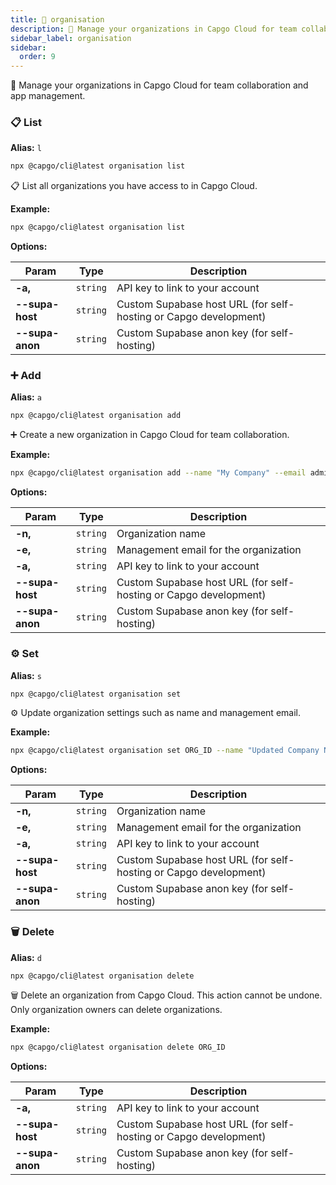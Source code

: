 ```yaml
---
title: 🔹 organisation
description: 🏢 Manage your organizations in Capgo Cloud for team collaboration and app management.
sidebar_label: organisation
sidebar:
  order: 9
---
```


🏢 Manage your organizations in Capgo Cloud for team collaboration and app management.

### <a id="organisation-list"></a> 📋 **List**

**Alias:** `l`

```bash
npx @capgo/cli@latest organisation list
```

📋 List all organizations you have access to in Capgo Cloud.

**Example:**

```bash
npx @capgo/cli@latest organisation list
```

**Options:**

| Param          | Type          | Description          |
| -------------- | ------------- | -------------------- |
| **-a,** | <code>string</code> | API key to link to your account |
| **--supa-host** | <code>string</code> | Custom Supabase host URL (for self-hosting or Capgo development) |
| **--supa-anon** | <code>string</code> | Custom Supabase anon key (for self-hosting) |

### <a id="organisation-add"></a> ➕ **Add**

**Alias:** `a`

```bash
npx @capgo/cli@latest organisation add
```

➕ Create a new organization in Capgo Cloud for team collaboration.

**Example:**

```bash
npx @capgo/cli@latest organisation add --name "My Company" --email admin@mycompany.com
```

**Options:**

| Param          | Type          | Description          |
| -------------- | ------------- | -------------------- |
| **-n,** | <code>string</code> | Organization name |
| **-e,** | <code>string</code> | Management email for the organization |
| **-a,** | <code>string</code> | API key to link to your account |
| **--supa-host** | <code>string</code> | Custom Supabase host URL (for self-hosting or Capgo development) |
| **--supa-anon** | <code>string</code> | Custom Supabase anon key (for self-hosting) |

### <a id="organisation-set"></a> ⚙️ **Set**

**Alias:** `s`

```bash
npx @capgo/cli@latest organisation set
```

⚙️ Update organization settings such as name and management email.

**Example:**

```bash
npx @capgo/cli@latest organisation set ORG_ID --name "Updated Company Name"
```

**Options:**

| Param          | Type          | Description          |
| -------------- | ------------- | -------------------- |
| **-n,** | <code>string</code> | Organization name |
| **-e,** | <code>string</code> | Management email for the organization |
| **-a,** | <code>string</code> | API key to link to your account |
| **--supa-host** | <code>string</code> | Custom Supabase host URL (for self-hosting or Capgo development) |
| **--supa-anon** | <code>string</code> | Custom Supabase anon key (for self-hosting) |

### <a id="organisation-delete"></a> 🗑️ **Delete**

**Alias:** `d`

```bash
npx @capgo/cli@latest organisation delete
```

🗑️ Delete an organization from Capgo Cloud. This action cannot be undone.
Only organization owners can delete organizations.

**Example:**

```bash
npx @capgo/cli@latest organisation delete ORG_ID
```

**Options:**

| Param          | Type          | Description          |
| -------------- | ------------- | -------------------- |
| **-a,** | <code>string</code> | API key to link to your account |
| **--supa-host** | <code>string</code> | Custom Supabase host URL (for self-hosting or Capgo development) |
| **--supa-anon** | <code>string</code> | Custom Supabase anon key (for self-hosting) |

